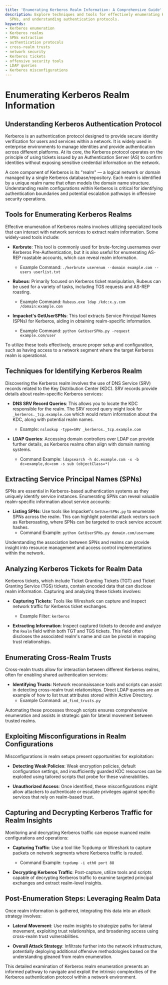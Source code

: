 ```yaml
---
title: 'Enumerating Kerberos Realm Information: A Comprehensive Guide'
description: Explore techniques and tools for effectively enumerating Kerberos realms,
  SPNs, and understanding authentication protocols.
keywords:
- Kerberos enumeration
- Kerberos realms
- SPNs extraction
- authentication protocols
- cross-realm trusts
- network security
- Kerberos tickets
- offensive security tools
- LDAP queries
- Kerberos misconfigurations
---
```


# Enumerating Kerberos Realm Information

## Understanding Kerberos Authentication Protocol

Kerberos is an authentication protocol designed to provide secure identity verification for users and services within a network. It is widely used in enterprise environments to manage identities and provide authentication across different platforms. At its core, the Kerberos protocol operates on the principle of using tickets issued by an Authentication Server (AS) to confirm identities without exposing sensitive credential information on the network.

A core component of Kerberos is its "realm" — a logical network or domain managed by a single Kerberos database/repository. Each realm is identified by a unique realm name that often models the domain name structure. Understanding realm configurations within Kerberos is critical for identifying authentication boundaries and potential escalation pathways in offensive security operations.

## Tools for Enumerating Kerberos Realms

Effective enumeration of Kerberos realms involves utilizing specialized tools that can interact with network services to extract realm information. Some widely-used tools include:

- **Kerbrute**: This tool is commonly used for brute-forcing usernames over Kerberos Pre-Authentication, but it is also useful for enumerating AS-REP roastable accounts, which can reveal realm information.
  - Example Command: `./kerbrute userenum --domain example.com --users userlist.txt`

- **Rubeus**: Primarily focused on Kerberos ticket manipulation, Rubeus can be used for a variety of tasks, including TGS requests and AS-REP roasting.
  - Example Command: `Rubeus.exe ldap /kdc:x.y.com /domain:example.com`

- **Impacket's GetUserSPNs**: This tool extracts Service Principal Names (SPNs) for Kerberos, aiding in obtaining realm-specific information.
  - Example Command: `python GetUserSPNs.py -request example.com/user`

To utilize these tools effectively, ensure proper setup and configuration, such as having access to a network segment where the target Kerberos realm is operational.

## Techniques for Identifying Kerberos Realm

Discovering the Kerberos realm involves the use of DNS Service (SRV) records related to the Key Distribution Center (KDC). SRV records provide details about realm-specific Kerberos services:

- **DNS SRV Record Queries**: This allows you to locate the KDC responsible for the realm. The SRV record query might look for `_kerberos._tcp.example.com` which would return information about the KDC, along with potential realm names.
  - Example: `nslookup -type=SRV _kerberos._tcp.example.com`

- **LDAP Queries**: Accessing domain controllers over LDAP can provide further details, as Kerberos realms often align with domain naming systems.
  - Command Example: `ldapsearch -h dc.example.com -x -b dc=example,dc=com -s sub (objectClass=*)`

## Extracting Service Principal Names (SPNs)

SPNs are essential in Kerberos-based authentication systems as they uniquely identify service instances. Enumerating SPNs can reveal valuable realm-specific information about service accounts:

- **Listing SPNs**: Use tools like Impacket's `GetUserSPNs.py` to enumerate SPNs across the realm. This can highlight potential attack vectors such as Kerberoasting, where SPNs can be targeted to crack service account hashes.
  - Command Example: `python GetUserSPNs.py domain.com/username`

Understanding the association between SPNs and realms can provide insight into resource management and access control implementations within the network.

## Analyzing Kerberos Tickets for Realm Data

Kerberos tickets, which include Ticket Granting Tickets (TGT) and Ticket Granting Service (TGS) tickets, contain encoded data that can disclose realm information. Capturing and analyzing these tickets involves:

- **Capturing Tickets**: Tools like Wireshark can capture and inspect network traffic for Kerberos ticket exchanges.
  - Example Filter: `kerberos`

- **Extracting Information**: Inspect captured tickets to decode and analyze the `Realm` field within both TGT and TGS tickets. This field often discloses the associated realm's name and can be pivotal in mapping trust relationships.

## Enumerating Cross-Realm Trusts

Cross-realm trusts allow for interaction between different Kerberos realms, often for enabling shared authentication services:

- **Identifying Trusts**: Network reconnaissance tools and scripts can assist in detecting cross-realm trust relationships. Direct LDAP queries are an example of how to list trust attributes stored within Active Directory.
  - Example Command: `ad_find_trusts.py`

Automating these processes through scripts ensures comprehensive enumeration and assists in strategic gain for lateral movement between trusted realms.

## Exploiting Misconfigurations in Realm Configurations

Misconfigurations in realm setups present opportunities for exploitation:

- **Detecting Weak Policies**: Weak encryption policies, default configuration settings, and insufficiently guarded KDC resources can be exploited using tailored scripts that probe for these vulnerabilities.

- **Unauthorized Access**: Once identified, these misconfigurations might allow attackers to authenticate or escalate privileges against specific services that rely on realm-based trust.

## Capturing and Decrypting Kerberos Traffic for Realm Insights

Monitoring and decrypting Kerberos traffic can expose nuanced realm configurations and operations:

- **Capturing Traffic**: Use a tool like Tcpdump or Wireshark to capture packets on network segments where Kerberos traffic is routed.
  - Command Example: `tcpdump -i eth0 port 88`

- **Decrypting Kerberos Traffic**: Post-capture, utilize tools and scripts capable of decrypting Kerberos traffic to examine targeted principal exchanges and extract realm-level insights.

## Post-Enumeration Steps: Leveraging Realm Data

Once realm information is gathered, integrating this data into an attack strategy involves:

- **Lateral Movement**: Use realm insights to strategize paths for lateral movement, exploiting trust relationships, and broadening access using cross-realm trust vulnerabilities.

- **Overall Attack Strategy**: Infiltrate further into the network infrastructure, potentially deploying additional offensive methodologies based on the understanding gleaned from realm enumeration. 

This detailed examination of Kerberos realm enumeration presents an informed pathway to navigate and exploit the intrinsic complexities of the Kerberos authentication protocol within a network environment.